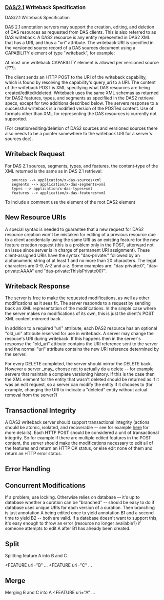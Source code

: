 '''<big>[[DAS/2.1/Spec|DAS/2.1]] Writeback Specification</big>'''

DAS/2.1 Writeback Specification

DAS 2.1 annotation servers may support the creation, editing, and deletion of DAS resources as requested from DAS clients.  This is also referred to as DAS writeback.  A DAS2 resource is any entity represented in DAS2 XML that has a URI, and thus a "uri" attribute.  The writeback URI is specified in the versioned source record of a DAS sources document using a CAPABILITY element of type "writeback", for example:   

<CAPABILITY type="writeback" query_uri="http://www.biodas.org/das2/h_sapiens/v35/writeback" />

At most one writeback CAPABILITY element is allowed per versioned source (???).

The client sends an HTTP POST to the URI of the writeback capability, which is found by resolving the capability's query_uri to a URI.  The content of the writeback POST is XML specifying what DAS resources are being created/edited/deleted.  Writeback uses the same XML schemas as returned for DAS2 features, types, and segments as specifiied in the DAS2 retrieval specs, except for two additions described below.  The servers response to a successful writeback is a modified version of the POSTed content.  Use of formats other than XML for representing the DAS resources is currently not supported.

[For creation/editing/deletion of DAS2 sources and versioned sources there also needs to be a pointer somewhere to the writeback URI for a server's sources doc].

==Writeback Request==
For DAS 2.1 sources, segments, types, and features, the content-type of the XML returned is the same as in DAS 2.1 retrieval:
    sources --> application/x-das-sources+xml
    segments --> application/x-das-segments+xml
    types --> application/x-das-types+xml
    features --> application/x-das-features+xml

To include a comment use the <PROP> element of the root DAS2 element

==New Resource URIs==
A special syntax is needed to guarantee that a new request for DAS2 resource creation won't be mistaken for editing of a previous resource due to a client accidentally using the same URI as an existing feature for the new feature creation request  (this is a problem only in the POST, afterward not an issue since server is in charge of permanent URI assignment).  These client-assigned URIs have the syntax "das-private:" followed by an alphanumeric string of at least 1 and no more than 20 characters. The legal characters are 0-9, A-Z and a-z. Some examples are: "das-private:0", "das-private:AAAA" and "das-private:ThisIsPrivate007".

==Writeback Response==

The server is free to make the requested modifications, as well as other modifications as it sees fit.  The server responds to a request by sending back an XML representation of the modifications.  In the simple case where the server makes no modifications of its own, this is just the client's POST XML content mirrored back.

In addition to a required "uri" attribute, each DAS2 resource has an optional "old_uri" attribute reserved for use in writeback.  A server may change the resouce's URI during writeback. If this happens then in the server's response the "old_uri" attibute contains the URI reference sent to the server and the normal "uri" attribute contains the new URI reference determined by the server.

For every DELETE completed, the server should mirror the DELETE back.  However a server _may_ choose not to actually do a delete -- for example servers that maintain a complete versioning history.  If this is the case then the XML element for the entity that wasn't deleted should be returned as if it was an edit request, so a server can modify the entity if it chooses to (for example, changing the URI to indicate a "deleted" entity without actual removal from the server?)

==Transactional Integrity==
A DAS2 writeback server should support transactional integrity (actions should be atomic, isolated, and recoverable -- see for example [http://safari.oreilly.com/0321375777/ch13 here] for more details).  Each HTTP POST should be considered a unit of transactional integrity.  So for example if there are multiple edited features in the POST content, the server should make the modifications necessary to edit all of the features and return an HTTP OK status, or else edit none of them and return an HTTP error status.

==Error Handling==

==Concurrent Modifications==
If a problem, use locking.  Otherwise relies on database -- it's up to database whether a curation can be "branched" -- should be easy to do if database uses unique URIs for each version of a curation.  Then branching is just annotation A being edited once to yield annotation B1 and a second time to yield B2 -- both are valid.  If a database doesn't want to support this, it's easy enough to throw an error (resource no longer available?)  if someone attempts to edit A after B1 has already been created.


==Split==
Splitting feature A into B and C

<DELETE uri="A" />
<FEATURE uri="B" ...
<FEATURE uri="C" ...

==Merge==
Merging B and C into A
<DELETE uri="B" />
<DELETE uri="C" />
<FEATURE uri="A" ...